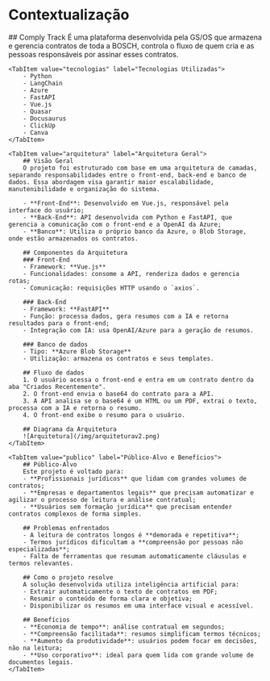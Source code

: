 
# Contextualização

<Tabs>
    <TabItem value="introducao" label="Introdução">
        ## Comply Track
        É uma plataforma desenvolvida pela GS/OS que armazena e gerencia contratos de toda a BOSCH, controla o fluxo de quem cria e as pessoas responsáveis por assinar esses contratos.
    </TabItem>

    <TabItem value="tecnologias" label="Tecnologias Utilizadas">
        - Python
        - LangChain
        - Azure
        - FastAPI
        - Vue.js
        - Quasar
        - Docusaurus
        - ClickUp
        - Canva
    </TabItem>

    <TabItem value="arquitetura" label="Arquitetura Geral">
        ## Visão Geral
        O projeto foi estruturado com base em uma arquitetura de camadas, separando responsabilidades entre o front-end, back-end e banco de dados. Essa abordagem visa garantir maior escalabilidade, manutenibilidade e organização do sistema.

        - **Front-End**: Desenvolvido em Vue.js, responsável pela interface do usuário;
        - **Back-End**: API desenvolvida com Python e FastAPI, que gerencia a comunicação com o front-end e a OpenAI da Azure;
        - **Banco**: Utiliza o próprio banco da Azure, o Blob Storage, onde estão armazenados os contratos.

        ## Componentes da Arquitetura
        ### Front-End
        - Framework: **Vue.js**
        - Funcionalidades: consome a API, renderiza dados e gerencia rotas;
        - Comunicação: requisições HTTP usando o `axios`.

        ### Back-End
        - Framework: **FastAPI**
        - Função: processa dados, gera resumos com a IA e retorna resultados para o front-end;
        - Integração com IA: usa OpenAI/Azure para a geração de resumos.

        ### Banco de dados
        - Tipo: **Azure Blob Storage**
        - Utilização: armazena os contratos e seus templates.

        ## Fluxo de dados
        1. O usuário acessa o front-end e entra em um contrato dentro da aba "Criados Recentemente".
        2. O front-end envia o base64 do contrato para a API.
        3. A API analisa se o base64 é um HTML ou um PDF, extrai o texto, processa com a IA e retorna o resumo.
        4. O front-end exibe o resumo para o usuário.

        ## Diagrama da Arquitetura
        ![Arquitetura](/img/arquiteturav2.png)
    </TabItem>

    <TabItem value="publico" label="Público-Alvo e Benefícios">
        ## Público-Alvo
        Este projeto é voltado para:
        - **Profissionais jurídicos** que lidam com grandes volumes de contratos;
        - **Empresas e departamentos legais** que precisam automatizar e agilizar o processo de leitura e análise contratual;
        - **Usuários sem formação jurídica** que precisam entender contratos complexos de forma simples.

        ## Problemas enfrentados
        - A leitura de contratos longos é **demorada e repetitiva**;
        - Termos jurídicos dificultam a **compreensão por pessoas não especializadas**;
        - Falta de ferramentas que resumam automaticamente cláusulas e termos relevantes.

        ## Como o projeto resolve
        A solução desenvolvida utiliza inteligência artificial para:
        - Extrair automaticamente o texto de contratos em PDF;
        - Resumir o conteúdo de forma clara e objetiva;
        - Disponibilizar os resumos em uma interface visual e acessível.

        ## Benefícios
        - **Economia de tempo**: análise contratual em segundos;
        - **Compreensão facilitada**: resumos simplificam termos técnicos;
        - **Aumento da produtividade**: usuários podem focar em decisões, não na leitura;
        - **Uso corporativo**: ideal para quem lida com grande volume de documentos legais.
    </TabItem>
</Tabs>
